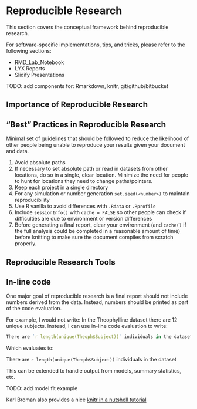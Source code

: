 Reproducible Research
=============================

This section covers the conceptual framework behind reproducible research.

For software-specific implementations, tips, and tricks, please refer to the 
following sections:

* RMD_Lab_Notebook
* LYX Reports
* Slidify Presentations

TODO: add components for: Rmarkdown, knitr, git/github/bitbucket

## Importance of Reproducible Research


## "Best" Practices in Reproducible Research

Minimal set of guidelines that should be followed to reduce the likelihood of other people being unable to reproduce your results given your document and data.

1. Avoid absolute paths
2. If necessary to set absolute path or read in datasets from other locations, do so in a single, clear location. Minimize the need for people to hunt for locations they need to change paths/pointers.
3. Keep each project in a single directory 
4. For any simulation or number generation `set.seed(<number>)` to maintain reproducibility
5. Use R vanilla to avoid differences with `.Rdata` or `.Rprofile`
6. Include `sessionInfo()` with `cache = FALSE` so other people can check if difficulties are due to environment or version differences
7. Before generating a final report, clear your environment (and `cache()` if the full analysis could be completed in a reasonable amount of time) before knitting to make sure the document compiles from scratch properly. 


## Reproducible Research Tools



## In-line code
One major goal of reproducible research is a final report should not include numbers derived from the data. Instead, numbers should be printed as part of the code evaluation.

For example, I would not write: In the Theophylline dataset there are 12 unique subjects. Instead, I can use in-line code evaluation to write:

```r
There are `r length(unique(Theoph$Subject))` individuals in the dataset
```

Which evaluates to:


There are `r length(unique(Theoph$Subject))` individuals in the dataset


This can be extended to handle output from models, summary statistics, etc.

TODO: add model fit example

Karl Broman also provides a nice [knitr in a nutshell tutorial](http://kbroman.github.io/knitr_knutshell/)